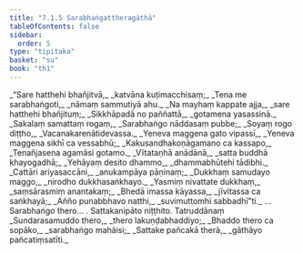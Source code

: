 ```yaml
---
title: "7.1.5 Sarabhaṅgattheragāthā"
tableOfContents: false
sidebar:
  order: 5
type: "tipitaka"
basket: "su"
book: "th1"
---
```



<DynamicBreadcrumb />

<Division number="487" book="th1" bookNo="19" page="293">

<Paragraph number="776" type="verses" book="th1">
_“Sare hatthehi bhañjitvā,_  
_katvāna kuṭimacchisaṃ;_  
_Tena me sarabhaṅgoti,_  
_nāmaṃ sammutiyā ahu._  

</Paragraph>

</Division>
<Division number="488" book="th1" bookNo="19" page="293">

<Paragraph number="777" type="verses" book="th1">
_Na mayhaṃ kappate ajja,_  
_sare hatthehi bhañjituṃ;_  
_Sikkhāpadā no paññattā,_  
_gotamena yasassinā._  

</Paragraph>

</Division>
<Division number="489" book="th1" bookNo="19" page="293">

<Paragraph number="778" type="verses" book="th1">
_Sakalaṃ samattaṃ rogaṃ,_  
_Sarabhaṅgo nāddasaṃ pubbe;_  
_Soyaṃ rogo diṭṭho,_  
_Vacanakarenātidevassa._  

</Paragraph>

</Division>
<Division number="490" book="th1" bookNo="19" page="293">

<Paragraph number="779" type="verses" book="th1">
_Yeneva maggena gato vipassī,_  
_Yeneva maggena sikhī ca vessabhū;_  
_Kakusandhakoṇāgamano ca kassapo,_  
_Tenañjasena agamāsi gotamo._  

</Paragraph>

</Division>
<Division number="491" book="th1" bookNo="19" page="294">

<Paragraph number="780" type="verses" book="th1">
_Vītataṇhā anādānā,_  
_satta buddhā khayogadhā;_  
_Yehāyaṃ desito dhammo,_  
_dhammabhūtehi tādibhi._  

</Paragraph>

</Division>
<Division number="492" book="th1" bookNo="19" page="294">

<Paragraph number="781" type="verses" book="th1">
_Cattāri ariyasaccāni,_  
_anukampāya pāṇinaṃ;_  
_Dukkhaṃ samudayo maggo,_  
_nirodho dukkhasaṅkhayo._  

</Paragraph>

</Division>
<Division number="493" book="th1" bookNo="19" page="294">

<Paragraph number="782" type="verses" book="th1">
_Yasmiṃ nivattate dukkhaṃ,_  
_saṃsārasmiṃ anantakaṃ;_  
_Bhedā imassa kāyassa,_  
_jīvitassa ca saṅkhayā;_  
_Añño punabbhavo natthi,_  
_suvimuttomhi sabbadhī”ti._  


</Paragraph>
</Division>

<Paragraph number="783" type="center" book="th1">
…  Sarabhaṅgo thero… .



</Paragraph>

<Paragraph number="784" type="center" book="th1">
Sattakanipāto niṭṭhito.



</Paragraph>

<Paragraph number="785" type="center" book="th1">
Tatruddānaṃ


</Paragraph>

<Paragraph number="786" type="verses" book="th1">
_Sundarasamuddo thero,_  
_thero lakuṇḍabhaddiyo;_  
_Bhaddo thero ca sopāko,_  
_sarabhaṅgo mahāisi;_  
_Sattake pañcakā therā,_  
_gāthāyo pañcatiṃsatīti._
</Paragraph>